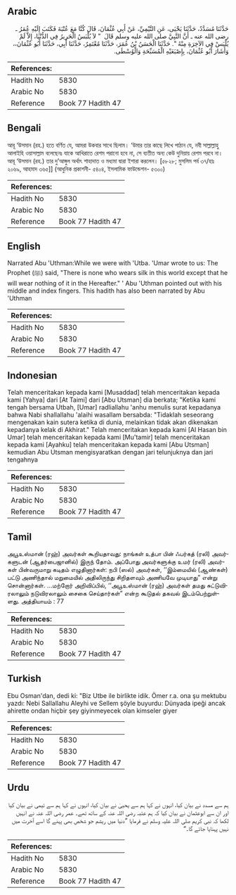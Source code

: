 ## Arabic


<div dir="rtl" lang="ar" style={{fontSize:'larger',backgroundColor:'#f8f9fa',padding:20}}>
حَدَّثَنَا مُسَدَّدٌ، حَدَّثَنَا يَحْيَى، عَنِ التَّيْمِيِّ، عَنْ أَبِي عُثْمَانَ، قَالَ كُنَّا مَعَ عُتْبَةَ فَكَتَبَ إِلَيْهِ عُمَرُ ـ رضى الله عنه ـ أَنَّ النَّبِيَّ صلى الله عليه وسلم قَالَ ‏ "‏ لاَ يُلْبَسُ الْحَرِيرُ فِي الدُّنْيَا، إِلاَّ لَمْ يُلْبَسْ فِي الآخِرَةِ مِنْهُ ‏"‏‏.‏ حَدَّثَنَا الْحَسَنُ بْنُ عُمَرَ، حَدَّثَنَا مُعْتَمِرٌ، حَدَّثَنَا أَبِي، حَدَّثَنَا أَبُو عُثْمَانَ،، وَأَشَارَ أَبُو عُثْمَانَ، بِإِصْبَعَيْهِ الْمُسَبِّحَةِ وَالْوُسْطَى‏.‏
</div>
<div style={{backgroundColor:'#f8f9fa',padding:20, marginBottom: 10}}><table> <thead> <tr> <th>References:</th> <th></th> </tr> </thead> <tbody><tr><td>Hadith No</td><td>5830</td></tr><tr><td>Arabic No</td><td>5830</td></tr><tr><td>Reference</td><td>Book 77 Hadith 47</td></tr></tbody></table></div>

## Bengali


<div dir="ltr" lang="bn" style={{fontSize:'larger',backgroundColor:'#f8f9fa',padding:20}}>
আবূ ‘উসমান (রহ.) হতে বর্ণিত যে, আমরা উকবার সাথে ছিলাম। ‘উমার তার কাছে লিখে পাঠান যে, নবী সাল্লাল্লাহু আলাইহি ওয়াসাল্লাম বলেছেনঃ যাকে আখিরাতে রেশম পরানো হবে না, সে ব্যতীত অন্য কেউ দুনিয়ায় রেশম পরবে না। আবূ ‘উসমান (রহ.) তার দু’আঙ্গুল অর্থাৎ শাহাদাত ও মধ্যমা দ্বারা ইশারা করলেন। [৫৮২৮; মুসলিম পর্ব ৩৭/হাঃ ২০৬৯, আহমাদ ৩৬৫]] (আধুনিক প্রকাশনী- ৫৪০৪, ইসলামিক ফাউন্ডেশন- ৫৩০০)
</div>
<div style={{backgroundColor:'#f8f9fa',padding:20, marginBottom: 10}}><table> <thead> <tr> <th>References:</th> <th></th> </tr> </thead> <tbody><tr><td>Hadith No</td><td>5830</td></tr><tr><td>Arabic No</td><td>5830</td></tr><tr><td>Reference</td><td>Book 77 Hadith 47</td></tr></tbody></table></div>

## English


<div dir="ltr" lang="en" style={{fontSize:'larger',backgroundColor:'#f8f9fa',padding:20}}>
Narrated Abu 'Uthman:While we were with 'Utba. 'Umar wrote to us: The Prophet (ﷺ) said, "There is none who wears silk in this world except that he will wear nothing of it in the Hereafter." ' Abu 'Uthman pointed out with his middle and index fingers. This hadith has also been narrated by Abu 'Uthman
</div>
<div style={{backgroundColor:'#f8f9fa',padding:20, marginBottom: 10}}><table> <thead> <tr> <th>References:</th> <th></th> </tr> </thead> <tbody><tr><td>Hadith No</td><td>5830</td></tr><tr><td>Arabic No</td><td>5830</td></tr><tr><td>Reference</td><td>Book 77 Hadith 47</td></tr></tbody></table></div>

## Indonesian


<div dir="ltr" lang="id" style={{fontSize:'larger',backgroundColor:'#f8f9fa',padding:20}}>
Telah menceritakan kepada kami [Musaddad] telah menceritakan kepada kami [Yahya] dari [At Taimi] dari [Abu Utsman] dia berkata; "Ketika kami tengah bersama Utbah, [Umar] radliallahu 'anhu menulis surat kepadanya bahwa Nabi shallallahu 'alaihi wasallam bersabda: "Tidaklah seseorang mengenakan kain sutera ketika di dunia, melainkan tidak akan dikenakan kepadanya kelak di Akhirat." Telah menceritakan kepada kami [Al Hasan bin Umar] telah menceritakan kepada kami [Mu'tamir] telah menceritakan kepada kami [Ayahku] telah menceritakan kepada kami [Abu Utsman] kemudian Abu Utsman mengisyaratkan dengan jari telunjuknya dan jari tengahnya
</div>
<div style={{backgroundColor:'#f8f9fa',padding:20, marginBottom: 10}}><table> <thead> <tr> <th>References:</th> <th></th> </tr> </thead> <tbody><tr><td>Hadith No</td><td>5830</td></tr><tr><td>Arabic No</td><td>5830</td></tr><tr><td>Reference</td><td>Book 77 Hadith 47</td></tr></tbody></table></div>

## Tamil


<div dir="ltr" lang="ta" style={{fontSize:'larger',backgroundColor:'#f8f9fa',padding:20}}>
அபூஉஸ்மான் (ரஹ்) அவர்கள் கூறியதாவது: நாங்கள் உத்பா பின் ஃபர்கத் (ரலி) அவர்களுடன் (ஆதர்பைஜானில்) இருந் தோம். அப்போது அவர்களுக்கு உமர் (ரலி) அவர்கள் பின்வருமாறு கடிதம் எழுதினார்கள்: நபி (ஸல்) அவர்கள், ‘‘இம்மையில் (ஆண்கள்) பட்டு அணிந்தால் மறுமையில் அதிலிருந்து சிறிதளவும் அணியவே முடியாது” என்று சொன்னார்கள். ...மற்றோர் அறிவிப்பில், ‘‘அபூஉஸ்மான் (ரஹ்) அவர்கள் தமது சுட்டுவிரலாலும் நடுவிரலாலும் சைகை செய்தார்கள்” என்ற கூடுதல் தகவல் இடம்பெற்றுள்ளது. அத்தியாயம் : 77
</div>
<div style={{backgroundColor:'#f8f9fa',padding:20, marginBottom: 10}}><table> <thead> <tr> <th>References:</th> <th></th> </tr> </thead> <tbody><tr><td>Hadith No</td><td>5830</td></tr><tr><td>Arabic No</td><td>5830</td></tr><tr><td>Reference</td><td>Book 77 Hadith 47</td></tr></tbody></table></div>

## Turkish


<div dir="ltr" lang="tr" style={{fontSize:'larger',backgroundColor:'#f8f9fa',padding:20}}>
Ebu Osman'dan, dedi ki: "Biz Utbe ile birlikte idik. Ömer r.a. ona şu mektubu yazdı: Nebi Sallallahu Aleyhi ve Sellem şöyle buyurdu: Dünyada ipeği ancak ahirette ondan hiçbir şey giyinmeyecek olan kimseler giyer
</div>
<div style={{backgroundColor:'#f8f9fa',padding:20, marginBottom: 10}}><table> <thead> <tr> <th>References:</th> <th></th> </tr> </thead> <tbody><tr><td>Hadith No</td><td>5830</td></tr><tr><td>Arabic No</td><td>5830</td></tr><tr><td>Reference</td><td>Book 77 Hadith 47</td></tr></tbody></table></div>

## Urdu


<div dir="rtl" lang="ur" style={{fontSize:'larger',backgroundColor:'#f8f9fa',padding:20}}>
ہم سے مسدد نے بیان کیا، انہوں نے کہا ہم سے یحییٰ نے بیان کیا، انہوں نے کہا ہم سے تیمی نے بیان کیا اور ان سے ابوعثمان نے بیان کیا کہ ہم عتبہ رضی اللہ عنہ کے ساتھ تھے۔ عمر رضی اللہ عنہ نے انہیں لکھا کہ نبی کریم صلی اللہ علیہ وسلم نے فرمایا ”دنیا میں ریشم جو شخص بھی پہنے گا اسے آخرت میں نہیں پہنایا جائے گا۔“
</div>
<div style={{backgroundColor:'#f8f9fa',padding:20, marginBottom: 10}}><table> <thead> <tr> <th>References:</th> <th></th> </tr> </thead> <tbody><tr><td>Hadith No</td><td>5830</td></tr><tr><td>Arabic No</td><td>5830</td></tr><tr><td>Reference</td><td>Book 77 Hadith 47</td></tr></tbody></table></div>
